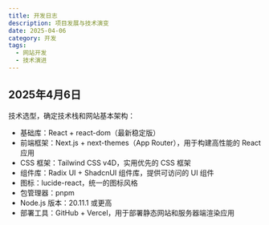 ```yaml
---
title: 开发日志
description: 项目发展与技术演变
date: 2025-04-06
category: 开发
tags:
  - 网站开发
  - 技术演进
---
```


## 2025年4月6日

技术选型，确定技术栈和网站基本架构：

- 基础库：React + react-dom（最新稳定版）
- 前端框架：Next.js + next-themes（App Router），用于构建高性能的 React 应用
- CSS 框架：Tailwind CSS v4D，实用优先的 CSS 框架
- 组件库：Radix UI + ShadcnUI 组件库，提供可访问的 UI 组件
- 图标：lucide-react，统一的图标风格
- 包管理器：pnpm
- Node.js 版本：20.11.1 或更高
- 部署工具：GitHub + Vercel，用于部署静态网站和服务器端渲染应用